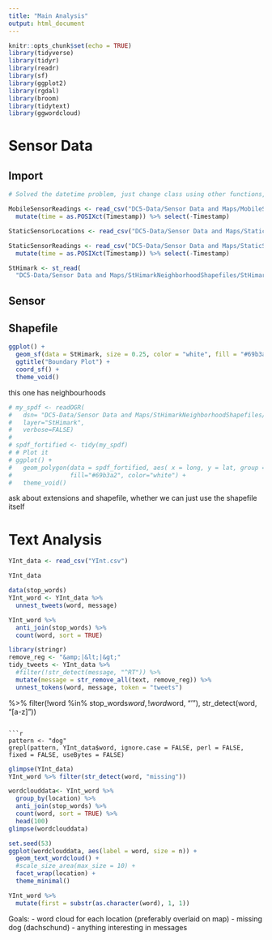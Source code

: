```yaml
---
title: "Main Analysis"
output: html_document
---
```


```r
knitr::opts_chunk$set(echo = TRUE)
library(tidyverse)
library(tidyr)
library(readr)
library(sf)
library(ggplot2)
library(rgdal)
library(broom)
library(tidytext)
library(ggwordcloud)

```


# Sensor Data

## Import
```r
# Solved the datetime problem, just change class using other functions, not readr

MobileSensorReadings <- read_csv("DC5-Data/Sensor Data and Maps/MobileSensorReadings.csv") %>% 
  mutate(time = as.POSIXct(Timestamp)) %>% select(-Timestamp)

StaticSensorLocations <- read_csv("DC5-Data/Sensor Data and Maps/StaticSensorLocations.csv")

StaticSensorReadings <- read_csv("DC5-Data/Sensor Data and Maps/StaticSensorReadings.csv") %>% 
  mutate(time = as.POSIXct(Timestamp)) %>% select(-Timestamp)
```

```r
StHimark <- st_read(
  "DC5-Data/Sensor Data and Maps/StHimarkNeighborhoodShapefiles/StHimark.shp")
```


## Sensor 



## Shapefile 

```r
ggplot() + 
  geom_sf(data = StHimark, size = 0.25, color = "white", fill = "#69b3a2") + 
  ggtitle("Boundary Plot") + 
  coord_sf() +
  theme_void()
```

this one has neighbourhoods

```r
# my_spdf <- readOGR( 
#   dsn= "DC5-Data/Sensor Data and Maps/StHimarkNeighborhoodShapefiles/", 
#   layer="StHimark",
#   verbose=FALSE)
# 
# spdf_fortified <- tidy(my_spdf)
# # Plot it
# ggplot() +
#   geom_polygon(data = spdf_fortified, aes( x = long, y = lat, group = group),
#                fill="#69b3a2", color="white") +
#   theme_void()
```

ask about extensions and shapefile, whether we can just use the shapefile itself 

# Text Analysis

```r
YInt_data <- read_csv("YInt.csv")
```
```r
YInt_data
```

```r
data(stop_words)
YInt_word <- YInt_data %>%
  unnest_tweets(word, message) 

YInt_word %>% 
  anti_join(stop_words) %>% 
  count(word, sort = TRUE)
```

```r
library(stringr)
remove_reg <- "&amp;|&lt;|&gt;"
tidy_tweets <- YInt_data %>% 
  #filter(!str_detect(message, "^RT")) %>%
  mutate(message = str_remove_all(text, remove_reg)) %>%
  unnest_tokens(word, message, token = "tweets") 
```
%>%
  filter(!word %in% stop_words$word,
         !word %in% str_remove_all(stop_words$word, "'"),
         str_detect(word, "[a-z]"))
```

```r
pattern <- "dog"
grepl(pattern, YInt_data$word, ignore.case = FALSE, perl = FALSE, fixed = FALSE, useBytes = FALSE)
```

```r
glimpse(YInt_data)
YInt_word %>% filter(str_detect(word, "missing"))
```

```r
wordclouddata<- YInt_word %>% 
  group_by(location) %>% 
  anti_join(stop_words) %>% 
  count(word, sort = TRUE) %>% 
  head(100)
glimpse(wordclouddata)
```
```r
set.seed(53)
ggplot(wordclouddata, aes(label = word, size = n)) +
  geom_text_wordcloud() +
  #scale_size_area(max_size = 10) +
  facet_wrap(location) +
  theme_minimal()
```

```r
YInt_word %>% 
  mutate(first = substr(as.character(word), 1, 1))
```


Goals:
- word cloud for each location (preferably overlaid on map)
- missing dog (dachschund)
- anything interesting in messages

